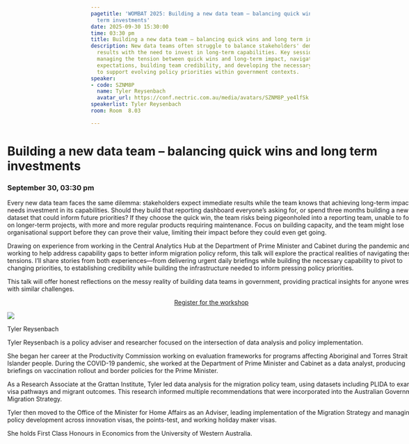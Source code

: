 ```yaml
---
pagetitle: 'WOMBAT 2025: Building a new data team – balancing quick wins and long
  term investments'
date: 2025-09-30 15:30:00
time: 03:30 pm
title: Building a new data team – balancing quick wins and long term investments
description: New data teams often struggle to balance stakeholders' demands for immediate
  results with the need to invest in long-term capabilities. Key session topics include
  managing the tension between quick wins and long-term impact, navigating stakeholder
  expectations, building team credibility, and developing the necessary infrastructure
  to support evolving policy priorities within government contexts.
speaker:
- code: SZNM8P
  name: Tyler Reysenbach
  avatar_url: https://conf.nectric.com.au/media/avatars/SZNM8P_ye4lfSk.png
speakerlist: Tyler Reysenbach
room: Room  8.03

---
```


:::::: {.grid style="width: 100vw;  transform: translateX(-20%);"}
::: {#sponsors_banner .g-col-12 .title}
# Building a new data team – balancing quick wins and long term investments

### September 30, 03:30 pm
:::

::: {.g-col-12 .full_text_block style="min-width: 640px; max-width:1080px; margin: 0 auto"}

Every new data team faces the same dilemma: stakeholders expect immediate results while the team knows that achieving long-term impact needs investment in its capabilities. Should they build that reporting dashboard everyone's asking for, or spend three months building a new dataset that could inform future priorities? If they choose the quick win, the team risks being pigeonholed into a reporting team, unable to focus on longer-term projects, with more and more regular products requiring maintenance. Focus on building capacity, and the team might lose organisational support before they can prove their value, limiting their impact before they could even get going.

Drawing on experience from working in the Central Analytics Hub at the Department of Prime Minister and Cabinet during the pandemic and working to help address capability gaps to better inform migration policy reform, this talk will explore the practical realities of navigating these tensions. I'll share stories from both experiences—from delivering urgent daily briefings while building the necessary capability to pivot to changing priorities, to establishing credibility while building the infrastructure needed to inform pressing policy priorities.

This talk will offer honest reflections on the messy reality of building data teams in government, providing practical insights for anyone wrestling with similar challenges.



:::{.register-btn style="width: 20%; margin: 0 auto; display: block"}
[Register for the workshop](https://events.humanitix.com/wombat-2025-day-2-workshop)
:::



::: speaker

:::{.speaker-header}
![](https://conf.nectric.com.au/media/avatars/SZNM8P_ye4lfSk.png) 
:::

:::{.speaker-name}
Tyler Reysenbach
:::

:::{.speaker-bio}
Tyler Reysenbach is a policy adviser and researcher focused on the intersection of data analysis and policy implementation.

She began her career at the Productivity Commission working on evaluation frameworks for programs affecting Aboriginal and Torres Strait Islander people. During the COVID-19 pandemic, she worked at the Department of Prime Minister and Cabinet as a data analyst, producing briefings on vaccination rollout and border policies for the Prime Minister.

As a Research Associate at the Grattan Institute, Tyler led data analysis for the migration policy team, using datasets including PLIDA to examine visa pathways and migrant outcomes. This research informed multiple recommendations that were incorporated into the Australian Government's Migration Strategy.

Tyler then moved to the Office of the Minister for Home Affairs as an Adviser, leading implementation of the Migration Strategy and managing policy development across innovation visas, the points-test, and working holiday maker visas.

She holds First Class Honours in Economics from the University of Western Australia.
:::

:::



:::

<div>

</div>
::::::

```{=html}
<style>
#title-block-header {
display: none !important;
}
</style>
```
